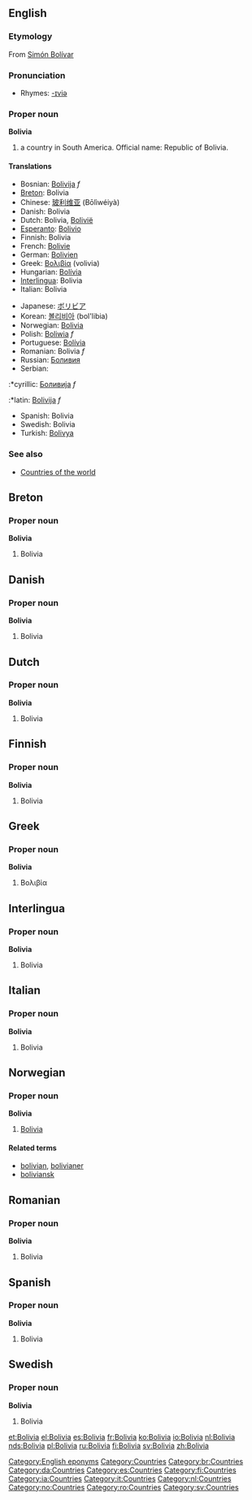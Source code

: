 ==English==
===Etymology===
From [[w:Simón Bolívar|Simón Bolívar]]

===Pronunciation===
*Rhymes: [[Rhymes:English:-ɪviə|-ɪviə]]

===Proper noun===
'''Bolivia'''

# a country in South America. Official name: Republic of Bolivia.

====Translations====
{{top}}
*Bosnian: [[Bolivija]] ''f''
*[[Breton]]: Bolivia
*Chinese: [[玻利维亚]] (Bōlìwéiyà)
*Danish: Bolivia
*Dutch: Bolivia, [[Bolivië]]
*[[Esperanto]]: [[Bolivio]]
*Finnish: Bolivia
*French: [[Bolivie]]
*German: [[Bolivien]]
*Greek: [[#Greek|Βολιβία]] (volivia) {{f}}
*Hungarian: [[Bolívia]]
*[[Interlingua]]: Bolivia
*Italian: Bolivia
{{mid}}
*Japanese: [[ボリビア]]
*Korean: [[볼리비아]] (bol'libia)
*Norwegian: [[#Norwegian|Bolivia]]
*Polish: [[Boliwia]] ''f''
*Portuguese: [[Bolívia]]
*Romanian: Bolivia ''f''
*Russian: [[Боливия]]
*Serbian:
:*cyrillic: [[Боливија]] ''f''
:*latin: [[Bolivija]] ''f''
*Spanish: Bolivia
*Swedish: Bolivia
*Turkish: [[Bolivya]]
{{bottom}}

===See also===
*[[Countries of the world]]

[[Category:English eponyms]]
[[Category:Countries]]

==Breton==
===Proper noun===
'''Bolivia'''
#Bolivia

==Danish==
===Proper noun===
'''Bolivia'''
#Bolivia

==Dutch==
===Proper noun===
'''Bolivia'''
#Bolivia

==Finnish==
===Proper noun===
'''Bolivia'''
#Bolivia

==Greek==
===Proper noun===
'''Bolivia'''
#Βολιβία

==Interlingua==
===Proper noun===
'''Bolivia'''
#Bolivia

==Italian==
===Proper noun===
'''Bolivia'''
#Bolivia

==Norwegian==
===Proper noun===
'''Bolivia'''
#[[#English|Bolivia]]
====Related terms====
*[[bolivian]], [[bolivianer]]
*[[boliviansk]]

==Romanian==
===Proper noun===
'''Bolivia'''
#Bolivia

==Spanish==
===Proper noun===
'''Bolivia'''
#Bolivia

==Swedish==
===Proper noun===
'''Bolivia'''
#Bolivia

[[Category:br:Countries]]
[[Category:da:Countries]]
[[Category:es:Countries]]
[[Category:fi:Countries]]
[[Category:ia:Countries]]
[[Category:it:Countries]]
[[Category:nl:Countries]]
[[Category:no:Countries]]
[[Category:ro:Countries]]
[[Category:sv:Countries]]

[[et:Bolivia]]
[[el:Bolivia]]
[[es:Bolivia]]
[[fr:Bolivia]]
[[ko:Bolivia]]
[[io:Bolivia]]
[[nl:Bolivia]]
[[nds:Bolivia]]
[[pl:Bolivia]]
[[ru:Bolivia]]
[[fi:Bolivia]]
[[sv:Bolivia]]
[[zh:Bolivia]]